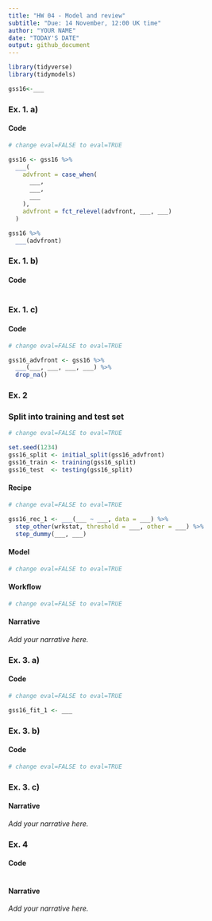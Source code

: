 ```yaml
---
title: "HW 04 - Model and review"
subtitle: "Due: 14 November, 12:00 UK time"
author: "YOUR NAME"
date: "TODAY'S DATE"
output: github_document
---
```


```r
library(tidyverse)
library(tidymodels)
```


```r

gss16<-___

```


### Ex. 1. a)

#### Code

```r
# change eval=FALSE to eval=TRUE

gss16 <- gss16 %>%
  ___(
    advfront = case_when(
      ___,
      ___,
      ___
    ),
    advfront = fct_relevel(advfront, ___, ___)
  )

gss16 %>%
  ___(advfront)
```

### Ex. 1. b)

#### Code

```r

```

### Ex. 1. c)

#### Code

```r
# change eval=FALSE to eval=TRUE

gss16_advfront <- gss16 %>%
  ___(___, ___, ___, ___) %>%
  drop_na()
```


### Ex. 2

### Split into training and test set

```r
# change eval=FALSE to eval=TRUE

set.seed(1234)
gss16_split <- initial_split(gss16_advfront)
gss16_train <- training(gss16_split)
gss16_test  <- testing(gss16_split)
```


#### Recipe

```r
# change eval=FALSE to eval=TRUE

gss16_rec_1 <- ___(___ ~ ___, data = ___) %>%
  step_other(wrkstat, threshold = ___, other = ___) %>%
  step_dummy(___, ___)
```

#### Model 

```r
# change eval=FALSE to eval=TRUE


```

#### Workflow

```r
# change eval=FALSE to eval=TRUE


```

#### Narrative

*Add your narrative here.*

### Ex. 3. a)

#### Code

```r
# change eval=FALSE to eval=TRUE

gss16_fit_1 <- ___

```

### Ex. 3. b)

#### Code

```r
# change eval=FALSE to eval=TRUE


```


### Ex. 3. c)

#### Narrative

*Add your narrative here.*


### Ex. 4

#### Code

```r

```

#### Narrative

*Add your narrative here.*

